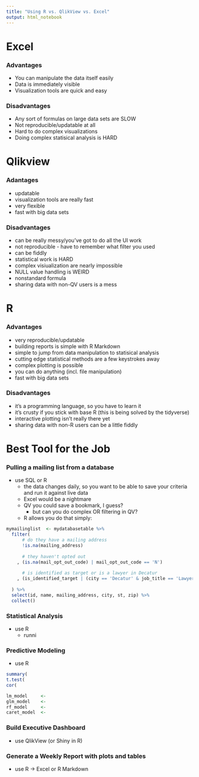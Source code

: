 ```yaml
---
title: "Using R vs. QlikView vs. Excel"
output: html_notebook
---
```


Excel
===================================================

### Advantages

- You can manipulate the data itself easily
- Data is immediately visible
- Visualization tools are quick and easy

### Disadvantages 

- Any sort of formulas on large data sets are SLOW
- Not reproducible/updatable at all
- Hard to do complex visualizations
- Doing complex statisical analysis is HARD


 Qlikview
===================================================

### Adantages 

- updatable
- visualization tools are really fast
- very flexible
- fast with big data sets

### Disadvantages

- can be really messy/you've got to do all the UI work
- not reproducible - have to remember what filter you used
- can be fiddly
- statistical work is HARD
- complex visiualization are nearly impossible
- NULL value handling is WEIRD
- nonstandard formula
- sharing data with non-QV users is a mess


R
===================================================

### Advantages

- very reproducible/updatable
- building reports is simple with R Markdown
- simple to jump from data manipulation to statisical analysis
- cutting edge statistical methods are a few keystrokes away
- complex plotting is possible
- you can do anything (incl. file manipulation)
- fast with big data sets

### Disadvantages

- it's a programming language, so you have to learn it
- it's crusty if you stick with base R (this is being solved by the tidyverse)
- interactive plotting isn't really there yet
- sharing data with non-R users can be a little fiddly



Best Tool for the Job
==============================

### Pulling a mailing list from a database

- use SQL or R
  - the data changes daily, so you want to be able to save your criteria and run it against live data
  - Excel would be a nightmare
  - QV you could save a bookmark, I guess?
    - but can you do complex OR filtering in QV?
  - R allows you do that simply:
  
```r
mymailinglist  <- mydatabasetable %>% 
  filter(
      # do they have a mailing address
      !is.na(mailing_address) 
      
      # they haven't opted out
    , (is.na(mail_opt_out_code) | mail_opt_out_code == 'N')
    
      # is identified as target or is a lawyer in Decatur
    , (is_identified_target | (city == 'Decatur' & job_title == 'Lawyer' ) ) 
    
  ) %>% 
  select(id, name, mailing_address, city, st, zip) %>% 
  collect()
```


### Statistical Analysis 

- use R
   - runni
   
### Predictive Modeling
- use R
```r

summary(
t.test(
cor(


```

```r

lm_model     <- 
glm_model    <- 
rf_model     <- 
caret_model  <- 


```
   
### Build Executive Dashboard  

- use QlikView (or Shiny in R)

### Generate a Weekly Report with plots and tables

- use R -> Excel or R Markdown




  